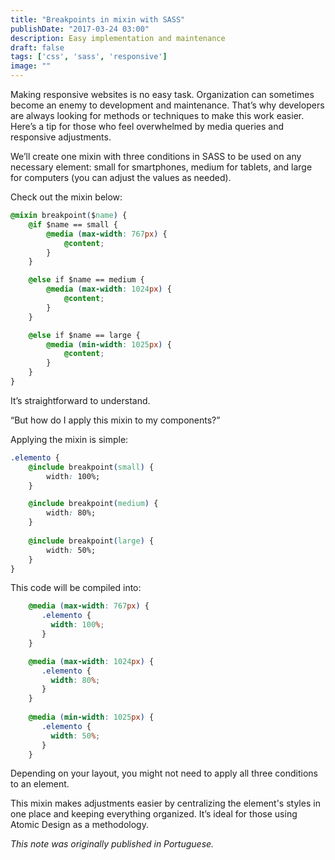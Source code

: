 ```yaml
---
title: "Breakpoints in mixin with SASS"
publishDate: "2017-03-24 03:00"
description: Easy implementation and maintenance
draft: false
tags: ['css', 'sass', 'responsive']
image: ""
---
```


<figure>
    <ImageZoom client:load src="/uploads/images/notes/breakpoints.webp" alt="Breakpoints" />
</figure>

Making responsive websites is no easy task. Organization can sometimes become an enemy to development and maintenance. That’s why developers are always looking for methods or techniques to make this work easier. Here’s a tip for those who feel overwhelmed by media queries and responsive adjustments.

We’ll create one mixin with three conditions in SASS to be used on any necessary element: small for smartphones, medium for tablets, and large for computers (you can adjust the values as needed).

Check out the mixin below:

```css
@mixin breakpoint($name) {
    @if $name == small {
        @media (max-width: 767px) {
            @content;
        }
    }

    @else if $name == medium {
        @media (max-width: 1024px) {
            @content;
        }
    }

    @else if $name == large {
        @media (min-width: 1025px) {
            @content;
        }
    }
}
```

It’s straightforward to understand.

“But how do I apply this mixin to my components?”

Applying the mixin is simple:

```css
.elemento {
    @include breakpoint(small) {
        width: 100%;
    }

    @include breakpoint(medium) {
        width: 80%;
    }
    
    @include breakpoint(large) {
        width: 50%;
    }
}

```

This code will be compiled into:

```css
    @media (max-width: 767px) { 
	   .elemento { 
	     width: 100%; 
	   } 
	} 

	@media (max-width: 1024px) { 
	   .elemento { 
	     width: 80%; 
	   } 
	}
	 
	@media (min-width: 1025px) { 
	   .elemento { 
	     width: 50%; 
	   } 
	} 
```

Depending on your layout, you might not need to apply all three conditions to an element.

This mixin makes adjustments easier by centralizing the element's styles in one place and keeping everything organized. It’s ideal for those using Atomic Design as a methodology.

_This note was originally published in Portuguese._